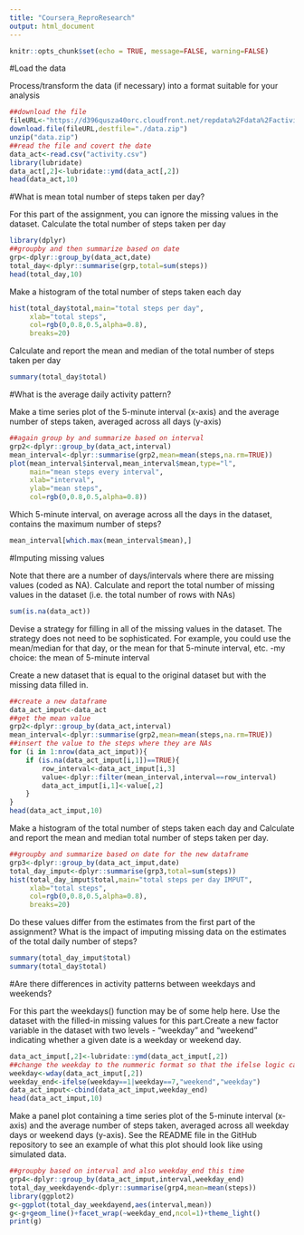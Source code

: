 ---
title: "Coursera_ReproResearch"
output: html_document
---

```{r setup, include=FALSE}
knitr::opts_chunk$set(echo = TRUE, message=FALSE, warning=FALSE)
```

#Load the data

Process/transform the data (if necessary) into a format suitable for your analysis
```{r}
##download the file
fileURL<-"https://d396qusza40orc.cloudfront.net/repdata%2Fdata%2Factivity.zip"
download.file(fileURL,destfile="./data.zip")
unzip("data.zip")
##read the file and covert the date
data_act<-read.csv("activity.csv")
library(lubridate)
data_act[,2]<-lubridate::ymd(data_act[,2])
head(data_act,10)
```

#What is mean total number of steps taken per day?

For this part of the assignment, you can ignore the missing values in the dataset.
Calculate the total number of steps taken per day
```{r}
library(dplyr)
##groupby and then summarize based on date
grp<-dplyr::group_by(data_act,date)
total_day<-dplyr::summarise(grp,total=sum(steps))
head(total_day,10)
```

Make a histogram of the total number of steps taken each day
```{r}
hist(total_day$total,main="total steps per day",
     xlab="total steps",
     col=rgb(0,0.8,0.5,alpha=0.8),
     breaks=20)
```

Calculate and report the mean and median of the total number of steps taken per day
```{r}
summary(total_day$total)
```

#What is the average daily activity pattern?

Make a time series plot of the 5-minute interval (x-axis) and the average number of steps taken, averaged across all days (y-axis)
```{r}
##again group by and summarize based on interval
grp2<-dplyr::group_by(data_act,interval)
mean_interval<-dplyr::summarise(grp2,mean=mean(steps,na.rm=TRUE))
plot(mean_interval$interval,mean_interval$mean,type="l",
     main="mean steps every interval",
     xlab="interval",
     ylab="mean steps",
     col=rgb(0,0.8,0.5,alpha=0.8))
```

Which 5-minute interval, on average across all the days in the dataset, contains the maximum number of steps?
```{r}
mean_interval[which.max(mean_interval$mean),]
```

#Imputing missing values

Note that there are a number of days/intervals where there are missing values (coded as NA). 
Calculate and report the total number of missing values in the dataset (i.e. the total number of rows with NAs)
```{r}
sum(is.na(data_act))
```

Devise a strategy for filling in all of the missing values in the dataset. The strategy does not need to be sophisticated. For example, you could use the mean/median for that day, or the mean for that 5-minute interval, etc.
-my choice: the mean of 5-minute interval 

Create a new dataset that is equal to the original dataset but with the missing data filled in.
```{r}
##create a new dataframe
data_act_imput<-data_act
##get the mean value
grp2<-dplyr::group_by(data_act,interval)
mean_interval<-dplyr::summarise(grp2,mean=mean(steps,na.rm=TRUE))
##insert the value to the steps where they are NAs
for (i in 1:nrow(data_act_imput)){
    if (is.na(data_act_imput[i,1])==TRUE){
        row_interval<-data_act_imput[i,3]
        value<-dplyr::filter(mean_interval,interval==row_interval)
        data_act_imput[i,1]<-value[,2]
    }
}
head(data_act_imput,10)
```

Make a histogram of the total number of steps taken each day and Calculate and report the mean and median total number of steps taken per day. 
```{r}
##groupby and summarize based on date for the new dataframe
grp3<-dplyr::group_by(data_act_imput,date)
total_day_imput<-dplyr::summarise(grp3,total=sum(steps))
hist(total_day_imput$total,main="total steps per day IMPUT",
     xlab="total steps",
     col=rgb(0,0.8,0.5,alpha=0.8),
     breaks=20)
```

Do these values differ from the estimates from the first part of the assignment? What is the impact of imputing missing data on the estimates of the total daily number of steps?
```{r}
summary(total_day_imput$total)
summary(total_day$total)
```

#Are there differences in activity patterns between weekdays and weekends?

For this part the weekdays() function may be of some help here. Use the dataset with the filled-in missing values for this part.Create a new factor variable in the dataset with two levels - "weekday" and "weekend" indicating whether a given date is a weekday or weekend day.
```{r}
data_act_imput[,2]<-lubridate::ymd(data_act_imput[,2])
##change the weekday to the nummeric format so that the ifelse logic can be easier later
weekday<-wday(data_act_imput[,2])
weekday_end<-ifelse(weekday==1|weekday==7,"weekend","weekday")
data_act_imput<-cbind(data_act_imput,weekday_end)
head(data_act_imput,10)
```

Make a panel plot containing a time series plot of the 5-minute interval (x-axis) and the average number of steps taken, averaged across all weekday days or weekend days (y-axis). See the README file in the GitHub repository to see an example of what this plot should look like using simulated data.
```{r}
##groupby based on interval and also weekday_end this time
grp4<-dplyr::group_by(data_act_imput,interval,weekday_end)
total_day_weekdayend<-dplyr::summarise(grp4,mean=mean(steps))
library(ggplot2)
g<-ggplot(total_day_weekdayend,aes(interval,mean))
g<-g+geom_line()+facet_wrap(~weekday_end,ncol=1)+theme_light()
print(g)
```